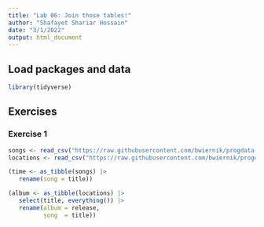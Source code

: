 ```yaml
---
title: "Lab 06: Join those tables!"
author: "Shafayet Shariar Hossain"
date: "3/1/2022"
output: html_document
---
```


## Load packages and data

```r

library(tidyverse)

```


## Exercises

### Exercise 1

```r
songs <- read_csv("https://raw.githubusercontent.com/bwiernik/progdata-class/master/data/singer/songs.csv")
locations <- read_csv("https://raw.githubusercontent.com/bwiernik/progdata-class/master/data/singer/loc.csv")

(time <- as_tibble(songs) |> 
   rename(song = title))

(album <- as_tibble(locations) |> 
   select(title, everything()) |> 
   rename(album = release,
          song  = title))
```

